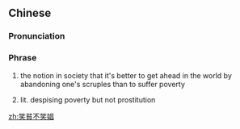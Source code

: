 {{also|笑贫不笑娼}}
==Chinese==
{{zh-forms|s=笑贫不笑娼}}

===Pronunciation===
{{zh-pron
|m=xiàopín不xiàochāng
|cat=ph
}}

===Phrase===
{{zh-phrase}}

# the notion in society that it's better to get ahead in the world by abandoning one's scruples than to suffer poverty
# {{lb|zh|idiom}} lit. despising poverty but not prostitution

[[zh:笑貧不笑娼]]